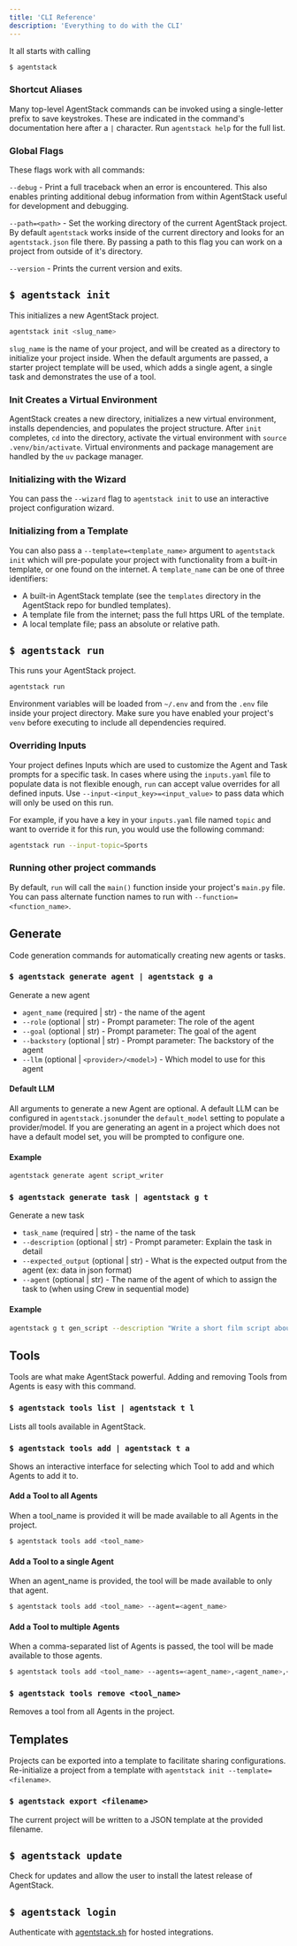 ```yaml
---
title: 'CLI Reference'
description: 'Everything to do with the CLI'
---
```


It all starts with calling
```bash
$ agentstack
```

### Shortcut Aliases
Many top-level AgentStack commands can be invoked using a single-letter prefix to save keystrokes. These are indicated
in the command's documentation here after a `|` character. Run `agentstack help` for the full list. 

### Global Flags
These flags work with all commands:

`--debug` - Print a full traceback when an error is encountered. This also enables printing additional debug information
from within AgentStack useful for development and debugging. 

`--path=<path>` - Set the working directory of the current AgentStack project. By default `agentstack` works inside of the
current directory and looks for an `agentstack.json` file there. By passing a path to this flag you can work on a project
from outside of it's directory.

`--version` - Prints the current version and exits.


## `$ agentstack init`
This initializes a new AgentStack project.
```bash
agentstack init <slug_name>
```

`slug_name` is the name of your project, and will be created as a directory to initialize your project inside. When the
default arguments are passed, a starter project template will be used, which adds a single agent, a single task and
demonstrates the use of a tool. 

### Init Creates a Virtual Environment
AgentStack creates a new directory, initializes a new virtual environment, installs dependencies, and populates the project 
structure. After `init` completes, `cd` into the directory, activate the virtual environment with `source .venv/bin/activate`.
Virtual environments and package management are handled by the `uv` package manager. 

### Initializing with the Wizard
You can pass the `--wizard` flag to `agentstack init` to use an interactive project configuration wizard. 

### Initializing from a Template
You can also pass a `--template=<template_name>` argument to `agentstack init` which will pre-populate your project with functionality
from a built-in template, or one found on the internet. A `template_name` can be one of three identifiers:

- A built-in AgentStack template (see the `templates` directory in the AgentStack repo for bundled templates).
- A template file from the internet; pass the full https URL of the template.
- A local template file; pass an absolute or relative path. 


## `$ agentstack run`
This runs your AgentStack project.
```bash
agentstack run
```

Environment variables will be loaded from `~/.env` and from the `.env` file inside your project directory. Make sure you
have enabled your project's `venv` before executing to include all dependencies required. 

### Overriding Inputs
Your project defines Inputs which are used to customize the Agent and Task prompts for a specific task. In cases where
using the `inputs.yaml` file to populate data is not flexible enough, `run` can accept value overrides for all defined 
inputs. Use `--input-<input_key>=<input_value>` to pass data which will only be used on this run. 

For example, if you have a key in your `inputs.yaml` file named `topic` and want to override it for this run, you would
use the following command:

```bash
agentstack run --input-topic=Sports
```

### Running other project commands
By default, `run` will call the `main()` function inside your project's `main.py` file. You can pass alternate function
names to run with `--function=<function_name>`.


## Generate
Code generation commands for automatically creating new agents or tasks.

### `$ agentstack generate agent | agentstack g a`
Generate a new agent
- `agent_name` (required | str) - the name of the agent
- `--role` (optional | str) - Prompt parameter: The role of the agent
- `--goal` (optional | str) - Prompt parameter: The goal of the agent
- `--backstory` (optional | str) - Prompt parameter: The backstory of the agent
- `--llm` (optional | `<provider>/<model>`) - Which model to use for this agent

#### Default LLM
All arguments to generate a new Agent are optional. A default LLM can be configured in `agentstack.json`under the 
`default_model` setting to populate a provider/model. If you are generating an agent in a project which does not have
a default model set, you will be prompted to configure one. 

#### Example
```bash Generate Agent
agentstack generate agent script_writer
```

### `$ agentstack generate task | agentstack g t`
Generate a new task
- `task_name` (required | str) - the name of the task
- `--description` (optional | str) - Prompt parameter: Explain the task in detail
- `--expected_output` (optional | str) - What is the expected output from the agent (ex: data in json format)
- `--agent` (optional | str) - The name of the agent of which to assign the task to (when using Crew in sequential mode)

#### Example
```bash Generate Task
agentstack g t gen_script --description "Write a short film script about secret agents"
```

## Tools
Tools are what make AgentStack powerful. Adding and removing Tools from Agents is easy with this command. 

### `$ agentstack tools list | agentstack t l`
Lists all tools available in AgentStack.

### `$ agentstack tools add | agentstack t a`
Shows an interactive interface for selecting which Tool to add and which Agents to add it to.

#### Add a Tool to all Agents
When a tool_name is provided it will be made available to all Agents in the project. 
```bash
$ agentstack tools add <tool_name>
```

#### Add a Tool to a single Agent
When an agent_name is provided, the tool will be made available to only that agent. 
```bash
$ agentstack tools add <tool_name> --agent=<agent_name>
```

#### Add a Tool to multiple Agents
When a comma-separated list of Agents is passed, the tool will be made available to those agents. 
```bash
$ agentstack tools add <tool_name> --agents=<agent_name>,<agent_name>,<agent_name>
```

### `$ agentstack tools remove <tool_name>`
Removes a tool from all Agents in the project. 


## Templates
Projects can be exported into a template to facilitate sharing configurations. Re-initialize a project from a template
with `agentstack init --template=<filename>`.

### `$ agentstack export <filename>`
The current project will be written to a JSON template at the provided filename. 

## `$ agentstack update`
Check for updates and allow the user to install the latest release of AgentStack. 

## `$ agentstack login`
Authenticate with [agentstack.sh](https://agentstack.sh) for hosted integrations. 

